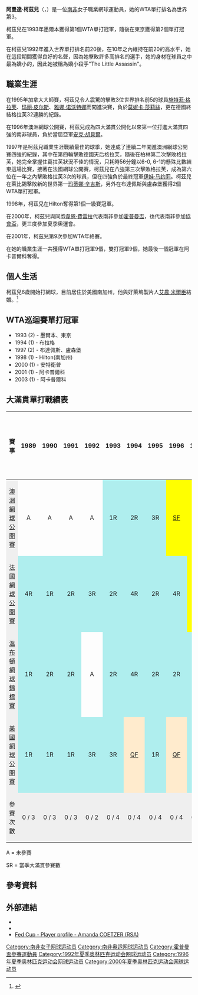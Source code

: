 {{Infobox 网球
|姓名=Amanda Coetzer
|照片=Amanda Coetzer.jpg
|国籍={{ZAF}}
|生日={{Birth date and age|df=y|1971|10|22}}
|出生地= {{ZAF-1961}}[[奧蘭治自由邦省|奧蘭治自由邦省]]{{le|胡普斯塔德|Hoopstad}}
|居住地= {{USA}}[[加利福尼亞州|加利福尼亞州]]
|身高=157 cm
|体重=54 kg
|持拍手=右
|反拍=雙手
|转职业年=1998年
|球拍=
|球衣=
|球鞋=
|单打最高排名=3（1997年11月3日）
|双打最高排名=15（1993年9月27日）
|现单打排名=2004年退役
|现双打排名=2004年退役
|单打冠军头衔= WTA級─9
|双打冠军头衔= WTA級─9
|职业战绩=W568-L337
|雙打職業戰績=W269-L219
|奖金=5,594,821美元
|澳网最好成绩=女單四強（[[1996年澳洲網球公開賽|1996]]、[[1997年澳洲網球公開賽女子單打比賽|1997]]）
|法网最好成绩=女單四強（[[1997年法國網球公開賽女子單打比賽|1997]]）
|温网最好成绩=女單第四輪（1994）
|美网最好成绩=女單八強（[[1994年美國網球公開賽|1994]]、[[1996年美國網球公開賽|1996]]、[[1998年美國網球公開賽女子單打比賽|1998]]）
|大满贯个数=
|奥运会最好成绩=
}}

'''阿曼達·柯茲兒'''（{{lang-en|Amanda Coetzer}}，{{bd|1971年|10月22日|||catIdx=Coetzer}}）是一位[[南非|南非]]女子職業網球運動員，她的WTA單打排名為世界第3。

柯茲兒在1993年墨爾本獲得第1個WTA單打冠軍，隨後在東京獲得第2個單打冠軍。

在柯茲兒1992年進入世界單打排名前20後，在10年之內維持在前20的高水平，她在這段期間獲得良好的名聲，因為她擊敗許多高排名的選手，她的身材在球員之中最為嬌小的，因此她被稱為嬌小殺手"The Little Assassin"。

== 職業生涯 ==
在1995年加拿大大師賽，柯茲兒令人震驚的擊敗3位世界排名前5的球員[[施特菲·格拉芙|施特菲·格拉芙]]、[[玛丽·皮尔斯|玛丽·皮尔斯]]、[[雅娜·诺沃特娜|雅娜·诺沃特娜]]而闖進決賽，負於[[莫妮卡·莎莉絲|莫妮卡·莎莉絲]]，更在德國終結格拉芙32連勝的紀錄。

在1996年澳洲網球公開賽，柯茲兒成為四大滿貫公開化以來第一位打進大滿貫四強的南非球員，負於當屆亞軍[[安克·胡貝爾|安克·胡貝爾]]。

1997年是柯茲兒職業生涯戰績最佳的球季，她達成了連續二年闖進澳洲網球公開賽四強的紀錄，其中在第四輪擊敗德國天后格拉芙，隨後在柏林第二次擊敗格拉芙，她完全掌握住葛拉芙狀況不佳的情況，只耗時56分鐘以6-0, 6-1的懸殊比數結束這場比賽，接著在法國網球公開賽，柯茲兒在八強第三次擊敗格拉芙，成為第六位在一年之內擊敗格拉芙3次的球員，但在四強負於最終冠軍[[伊娃·马约莉|伊娃·马约莉]]。柯茲兒在萊比錫擊敗新的世界第一[[玛蒂娜·辛吉斯|玛蒂娜·辛吉斯]]，另外在布達佩斯與盧森堡獲得2個WTA單打冠軍。

1998年，柯茲兒在Hilton奪得第1個一級賽冠軍。

在2000年，柯茲兒與同胞[[韋恩·費雷拉|韋恩·費雷拉]]代表南非參加[[霍普曼盃|霍普曼盃]]，也代表南非參加[[協會盃|協會盃]]，更三度參加夏季奧運會。

在2001年，柯茲兒第9次參加WTA年終賽。

在她的職業生涯一共獲得WTA單打冠軍9個，雙打冠軍9個，她最後一個冠軍在阿卡普爾科奪得。

== 個人生活 ==
柯茲兒6歲開始打網球，目前居住於美國南加州，他與好萊塢製片人[[艾農·米爾臣|艾農·米爾臣]]結婚。<ref>{{cite web|url=http://www.news24.com/News24/Entertainment/Local/0,,2-1225-1242_2024202,00.html|title=Tennis champ may say 'I do'|deadurl=yes|archiveurl=https://web.archive.org/web/20081202005254/http://www.news24.com/News24/Entertainment/Local/0,,2-1225-1242_2024202,00.html|archivedate=2008-12-02}}</ref>

== WTA巡迴賽單打冠軍 ==
* 1993 (2) - 墨爾本、東京
* 1994 (1) - 布拉格
* 1997 (2) - 布達佩斯、盧森堡
* 1998 (1) - Hilton(南加州)
* 2000 (1) - 安特衛普
* 2001 (1) - 阿卡普爾科
* 2003 (1) - 阿卡普爾科

== 大滿貫單打戰績表 ==
{|class="wikitable"
|- bgcolor="#efefef"
! 賽事 !! 1989 !! 1990 !! 1991 !! 1992 !! 1993 !! 1994 !! 1995 !! 1996 !! 1997 !! 1998 !! 1999 !! 2000 !! 2001 !! 2002 !! 2003 !! 2004 !! 生涯參賽次數
|-
|style="background:#EFEFEF;" | [[澳洲網球公開賽|澳洲網球公開賽]]
| align="center"  | A
| align="center"  | A
| align="center"  | A
| align="center"  | A
| align="center"  style="background:#afeeee;"|1R
| align="center"  style="background:#afeeee;"|2R
| align="center"  style="background:#afeeee;"|3R
| align="center"  style="background:yellow;" |[[1996年澳洲網球公開賽|SF]]
| align="center"  style="background:yellow;" |[[1997年澳洲網球公開賽女子單打比賽|SF]]
| align="center"  style="background:#afeeee;"|4R
| align="center"  style="background:#afeeee;"|4R
| align="center"  style="background:#afeeee;"|2R
| align="center"  style="background:#ffebcd;"|[[2001年澳洲網球公開賽女子單打比賽|QF]]
| align="center"  style="background:#afeeee;"|4R
| align="center"  style="background:#afeeee;"|4R
| align="center"  style="background:#afeeee;"|2R
| align="center"  style="background:#EFEFEF;" | '''0 / 12'''
|-
|style="background:#EFEFEF;" | [[法國網球公開賽|法國網球公開賽]]
| align="center"  style="background:#afeeee;"|4R
| align="center"  style="background:#afeeee;"|1R
| align="center"  style="background:#afeeee;"|2R
| align="center"  style="background:#afeeee;"|3R
| align="center"  style="background:#afeeee;"|2R
| align="center"  style="background:#afeeee;"|4R
| align="center"  style="background:#afeeee;"|2R
| align="center"  style="background:#afeeee;"|4R
| align="center"  style="background:yellow;" |[[1997年法國網球公開賽女子單打比賽|SF]]
| align="center"  style="background:#afeeee;"|1R
| align="center"  style="background:#afeeee;"|1R
| align="center"  style="background:#afeeee;"|3R
| align="center"  style="background:#afeeee;"|3R
| align="center"  style="background:#afeeee;"|1R
| align="center"  style="background:#afeeee;"|1R
| align="center"  | A
| align="center"  style="background:#EFEFEF;"| '''0 / 15'''
|-
|style="background:#EFEFEF;" | [[溫布頓網球錦標賽|溫布頓網球錦標賽]]
| align="center"  style="background:#afeeee;"|1R
| align="center"  style="background:#afeeee;"|2R
| align="center"  style="background:#afeeee;"|2R
| align="center"  | A
| align="center"  style="background:#afeeee;"|2R
| align="center"  style="background:#afeeee;"|4R
| align="center"  style="background:#afeeee;"|2R
| align="center"  style="background:#afeeee;"|2R
| align="center"  style="background:#afeeee;"|2R
| align="center"  style="background:#afeeee;"|2R
| align="center"  style="background:#afeeee;"|3R
| align="center"  style="background:#afeeee;"|2R
| align="center"  style="background:#afeeee;"|3R
| align="center"  style="background:#afeeee;"|2R
| align="center"  style="background:#afeeee;"|2R
| align="center"  | A
| align="center"  style="background:#EFEFEF;" | '''0 / 14'''
|-
|style="background:#EFEFEF;" | [[美國網球公開賽|美國網球公開賽]]
| align="center"  style="background:#afeeee;"|1R
| align="center"  style="background:#afeeee;"|1R
| align="center"  style="background:#afeeee;"|1R
| align="center"  style="background:#afeeee;"|3R
| align="center"  style="background:#afeeee;"|3R
| align="center"  style="background:#ffebcd;"|[[1994年美國網球公開賽|QF]]
| align="center"  style="background:#afeeee;"|1R
| align="center"  style="background:#ffebcd;"|[[1996年美國網球公開賽|QF]]
| align="center"  style="background:#afeeee;"|4R
| align="center"  style="background:#ffebcd;"|[[1998年美國網球公開賽女子單打比賽|QF]]
| align="center"  style="background:#afeeee;"|1R
| align="center"  style="background:#afeeee;"|3R
| align="center"  style="background:#afeeee;"|1R
| align="center"  style="background:#afeeee;"|3R
| align="center"  style="background:#afeeee;"|3R
| align="center"  | A
| align="center"  style="background:#EFEFEF;" | '''0 / 15'''
|-
|style="background:#EFEFEF;" |參賽次數
| align="center" style="background:#EFEFEF;" |0 / 3
| align="center" style="background:#EFEFEF;" |0 / 3
| align="center" style="background:#EFEFEF;" |0 / 3
| align="center" style="background:#EFEFEF;" |0 / 2
| align="center" style="background:#EFEFEF;" |0 / 4
| align="center" style="background:#EFEFEF;" |0 / 4
| align="center" style="background:#EFEFEF;" |0 / 4
| align="center" style="background:#EFEFEF;" |0 / 4
| align="center" style="background:#EFEFEF;" |0 / 4
| align="center" style="background:#EFEFEF;" |0 / 4
| align="center" style="background:#EFEFEF;" |0 / 4
| align="center" style="background:#EFEFEF;" |0 / 4
| align="center" style="background:#EFEFEF;" |0 / 4
| align="center" style="background:#EFEFEF;" |0 / 4
| align="center" style="background:#EFEFEF;" |0 / 4
| align="center" style="background:#EFEFEF;" |0 / 1
| align="center" style="background:#EFEFEF;" | '''0 / 56'''
|}

A = 未參賽

SR = 當季大滿貫參賽數

== 參考資料 ==
{{reflist}}

== 外部連結 ==
{{Commonscat|Amanda Coetzer}}
* {{WTA|1162}}
* {{ITF Profile|id=20001834}}
* [http://www.fedcup.com/en/players/player/profile.aspx?playerid=20001834 Fed Cup - Player profile - Amanda COETZER (RSA)]

{{DEFAULTSORT:Coetzer, Amanda}}
[[Category:南非女子网球运动员|Category:南非女子网球运动员]]
[[Category:南非奥运网球运动员|Category:南非奥运网球运动员]]
[[Category:霍普曼盃參賽運動員|Category:霍普曼盃參賽運動員]]
[[Category:1992年夏季奥林匹克运动会网球运动员|Category:1992年夏季奥林匹克运动会网球运动员]]
[[Category:1996年夏季奥林匹克运动会网球运动员|Category:1996年夏季奥林匹克运动会网球运动员]]
[[Category:2000年夏季奥林匹克运动会网球运动员|Category:2000年夏季奥林匹克运动会网球运动员]]